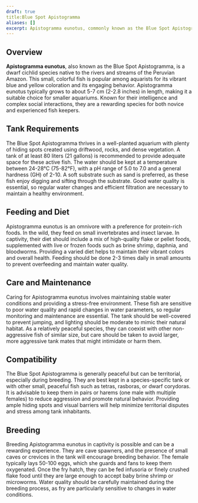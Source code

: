 ```yaml
---
draft: true
title:Blue Spot Apistogramma
aliases: []
excerpt: Apistogramma eunotus, commonly known as the Blue Spot Apistogramma, is a small, colorful cichlid native to the Peruvian Amazon, favored by aquarists for its vibrant colors and interesting behavior.
---
```


## Overview

**Apistogramma eunotus**, also known as the Blue Spot Apistogramma, is a dwarf cichlid species native to the rivers and
streams of the Peruvian Amazon. This small, colorful fish is popular among aquarists for its vibrant blue and yellow
coloration and its engaging behavior. Apistogramma eunotus typically grows to about 5-7 cm (2-2.8 inches) in length,
making it a suitable choice for smaller aquariums. Known for their intelligence and complex social interactions, they
are a rewarding species for both novice and experienced fish keepers.

## Tank Requirements

The Blue Spot Apistogramma thrives in a well-planted aquarium with plenty of hiding spots created using driftwood,
rocks, and dense vegetation. A tank of at least 80 liters (21 gallons) is recommended to provide adequate space for
these active fish. The water should be kept at a temperature between 24-28°C (75-82°F), with a pH range of 5.0 to 7.0
and a general hardness (GH) of 2-10. A soft substrate such as sand is preferred, as these fish enjoy digging and sifting
through the substrate. Good water quality is essential, so regular water changes and efficient filtration are necessary
to maintain a healthy environment.

## Feeding and Diet

Apistogramma eunotus is an omnivore with a preference for protein-rich foods. In the wild, they feed on small
invertebrates and insect larvae. In captivity, their diet should include a mix of high-quality flake or pellet foods,
supplemented with live or frozen foods such as brine shrimp, daphnia, and bloodworms. Providing a varied diet helps to
maintain their vibrant colors and overall health. Feeding should be done 2-3 times daily in small amounts to prevent
overfeeding and maintain water quality.

## Care and Maintenance

Caring for Apistogramma eunotus involves maintaining stable water conditions and providing a stress-free environment.
These fish are sensitive to poor water quality and rapid changes in water parameters, so regular monitoring and
maintenance are essential. The tank should be well-covered to prevent jumping, and lighting should be moderate to mimic
their natural habitat. As a relatively peaceful species, they can coexist with other non-aggressive fish of similar
size, but care should be taken to avoid larger, more aggressive tank mates that might intimidate or harm them.

## Compatibility

The Blue Spot Apistogramma is generally peaceful but can be territorial, especially during breeding. They are best kept
in a species-specific tank or with other small, peaceful fish such as tetras, rasboras, or dwarf corydoras. It is
advisable to keep them in pairs or harems (one male with multiple females) to reduce aggression and promote natural
behavior. Providing ample hiding spots and visual barriers will help minimize territorial disputes and stress among tank
inhabitants.

## Breeding

Breeding Apistogramma eunotus in captivity is possible and can be a rewarding experience. They are cave spawners, and
the presence of small caves or crevices in the tank will encourage breeding behavior. The female typically lays 50-100
eggs, which she guards and fans to keep them oxygenated. Once the fry hatch, they can be fed infusoria or finely crushed
flake food until they are large enough to accept baby brine shrimp or microworms. Water quality should be carefully
maintained during the breeding process, as fry are particularly sensitive to changes in water conditions.
